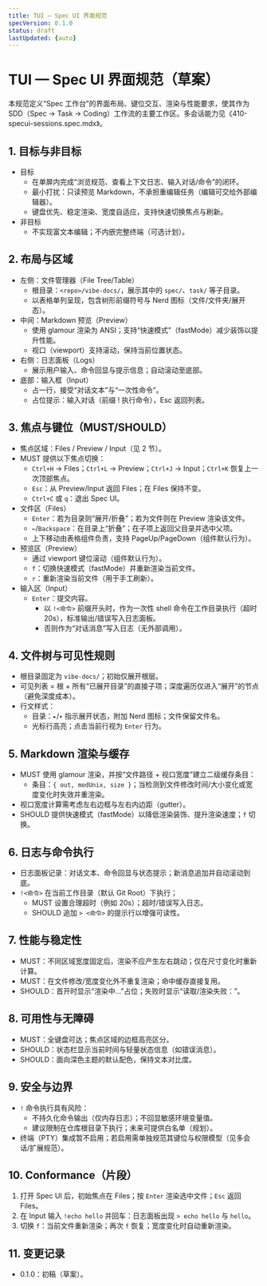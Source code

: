 ```yaml
---
title: TUI — Spec UI 界面规范
specVersion: 0.1.0
status: draft
lastUpdated: {auto}
---
```


# TUI — Spec UI 界面规范（草案）

本规范定义“Spec 工作台”的界面布局、键位交互、渲染与性能要求，使其作为 SDD（Spec → Task → Coding）工作流的主要工作区。多会话能力见《410-specui-sessions.spec.mdx》。

## 1. 目标与非目标
- 目标
  - 在单屏内完成“浏览规范、查看上下文日志、输入对话/命令”的闭环。
  - 最小打扰：只读预览 Markdown，不承担重编辑任务（编辑可交给外部编辑器）。
  - 键盘优先、稳定渲染、宽度自适应，支持快速切换焦点与刷新。
- 非目标
  - 不实现富文本编辑；不内嵌完整终端（可选计划）。

## 2. 布局与区域
- 左侧：文件管理器（File Tree/Table）
  - 根目录：`<repo>/vibe-docs/`，展示其中的 `spec/`、`task/` 等子目录。
  - 以表格单列呈现，包含树形前缀符号与 Nerd 图标（文件/文件夹/展开态）。
- 中间：Markdown 预览（Preview）
  - 使用 glamour 渲染为 ANSI；支持“快速模式”（fastMode）减少装饰以提升性能。
  - 视口（viewport）支持滚动，保持当前位置状态。
- 右侧：日志面板（Logs）
  - 展示用户输入、命令回显与提示信息；自动滚动至底部。
- 底部：输入框（Input）
  - 占一行，接受“对话文本”与“一次性命令”。
  - 占位提示：输入对话（前缀 ! 执行命令），Esc 返回列表。

## 3. 焦点与键位（MUST/SHOULD）
- 焦点区域：Files / Preview / Input（见 2 节）。
- MUST 提供以下焦点切换：
  - `Ctrl+H` → Files；`Ctrl+L` → Preview；`Ctrl+J` → Input；`Ctrl+K` 恢复上一次顶部焦点。
  - `Esc`：从 Preview/Input 返回 Files；在 Files 保持不变。
  - `Ctrl+C` 或 `q`：退出 Spec UI。
- 文件区（Files）
  - `Enter`：若为目录则“展开/折叠”；若为文件则在 Preview 渲染该文件。
  - `←`/`Backspace`：在目录上“折叠”；在子项上返回父目录并选中父项。
  - 上下移动由表格组件负责，支持 PageUp/PageDown（组件默认行为）。
- 预览区（Preview）
  - 通过 viewport 键位滚动（组件默认行为）。
  - `f`：切换快速模式（fastMode）并重新渲染当前文件。
  - `r`：重新渲染当前文件（用于手工刷新）。
- 输入区（Input）
  - `Enter`：提交内容。
    - 以 `!<命令>` 前缀开头时，作为一次性 shell 命令在工作目录执行（超时 20s），标准输出/错误写入日志面板。
    - 否则作为“对话消息”写入日志（无外部调用）。

## 4. 文件树与可见性规则
- 根目录固定为 `vibe-docs/`；初始仅展开根层。
- 可见列表 = 根 + 所有“已展开目录”的直接子项；深度遍历仅进入“展开”的节点（避免深度成本）。
- 行文样式：
  - 目录：`▸`/`▾` 指示展开状态，附加 Nerd 图标；文件保留文件名。
  - 光标行高亮；点击当前行视为 `Enter` 行为。

## 5. Markdown 渲染与缓存
- MUST 使用 glamour 渲染，并按“文件路径 + 视口宽度”建立二级缓存条目：
  - 条目：`{ out, modUnix, size }`；当检测到文件修改时间/大小变化或宽度变化时失效并重渲染。
- 视口宽度计算需考虑左右边框与左右内边距（gutter）。
- SHOULD 提供快速模式（fastMode）以降低渲染装饰、提升渲染速度；`f` 切换。

## 6. 日志与命令执行
- 日志面板记录：对话文本、命令回显与状态提示；新消息追加并自动滚动到底。
- `!<命令>` 在当前工作目录（默认 Git Root）下执行；
  - MUST 设置合理超时（例如 20s）；超时/错误写入日志。
  - SHOULD 追加 `> <命令>` 的提示行以增强可读性。

## 7. 性能与稳定性
- MUST：不同区域宽度固定后，渲染不应产生左右跳动；仅在尺寸变化时重新计算。
- MUST：在文件修改/宽度变化外不重复渲染；命中缓存直接复用。
- SHOULD：首开时显示“渲染中…”占位；失败时显示“读取/渲染失败：<err>”。

## 8. 可用性与无障碍
- MUST：全键盘可达；焦点区域的边框高亮区分。
- SHOULD：状态栏显示当前时间与轻量状态信息（如错误消息）。
- SHOULD：面向深色主题的默认配色，保持文本对比度。

## 9. 安全与边界
- `!` 命令执行具有风险：
  - 不持久化命令输出（仅内存日志）；不回显敏感环境变量值。
  - 建议限制在仓库根目录下执行；未来可提供白名单（规划）。
- 终端（PTY）集成暂不启用；若启用需单独规范其键位与权限模型（见多会话/扩展规范）。

## 10. Conformance（片段）
1) 打开 Spec UI 后，初始焦点在 Files；按 `Enter` 渲染选中文件；`Esc` 返回 Files。
2) 在 Input 输入 `!echo hello` 并回车：日志面板出现 `> echo hello` 与 `hello`。
3) 切换 `f`：当前文件重新渲染；再次 `f` 恢复；宽度变化时自动重新渲染。

## 11. 变更记录
- 0.1.0：初稿（草案）。

